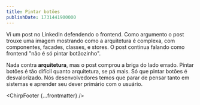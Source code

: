 ```yaml
---
title: Pintar botões
publishDate: 1731441900000
---
```



Vi um post no LinkedIn defendendo o frontend. Como argumento o post trouxe uma imagem mostrando como a arquitetura é complexa, com componentes, facades, classes, e stores. O post continua falando como frontend "não é só pintar botãozinho".

Nada contra **arquitetura**, mas o post comprou a briga do lado errado. Pintar botões é tão difícil quanto arquitetura, se pá mais. Só que pintar botões é desvalorizado. Nós desenvolvedores temos que parar de pensar tanto em sistemas e aprender seu dever primário com o usuário.

<ChirpFooter {...frontmatter} />
